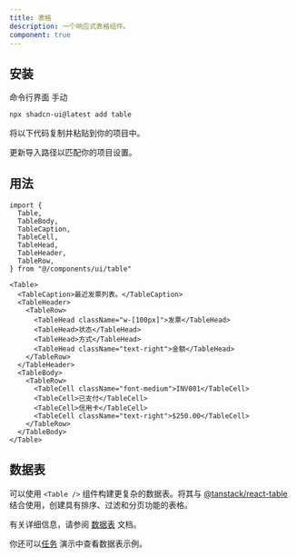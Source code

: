 ```yaml
---
title: 表格
description: 一个响应式表格组件。
component: true
---
```


<ComponentPreview name="table-demo" />

## 安装

<Tabs defaultValue="cli">

<TabsList>
  <TabsTrigger value="cli">命令行界面</TabsTrigger>
  <TabsTrigger value="manual">手动</TabsTrigger>
</TabsList>
<TabsContent value="cli">

```bash
npx shadcn-ui@latest add table
```

</TabsContent>

<TabsContent value="manual">

<Steps>

<Step>将以下代码复制并粘贴到你的项目中。</Step>

<ComponentSource name="table" />

<Step>更新导入路径以匹配你的项目设置。</Step>

</Steps>

</TabsContent>

</Tabs>

## 用法

```tsx
import {
  Table,
  TableBody,
  TableCaption,
  TableCell,
  TableHead,
  TableHeader,
  TableRow,
} from "@/components/ui/table"
```

```tsx
<Table>
  <TableCaption>最近发票列表。</TableCaption>
  <TableHeader>
    <TableRow>
      <TableHead className="w-[100px]">发票</TableHead>
      <TableHead>状态</TableHead>
      <TableHead>方式</TableHead>
      <TableHead className="text-right">金额</TableHead>
    </TableRow>
  </TableHeader>
  <TableBody>
    <TableRow>
      <TableCell className="font-medium">INV001</TableCell>
      <TableCell>已支付</TableCell>
      <TableCell>信用卡</TableCell>
      <TableCell className="text-right">$250.00</TableCell>
    </TableRow>
  </TableBody>
</Table>
```

## 数据表

可以使用 `<Table />` 组件构建更复杂的数据表。将其与 [@tanstack/react-table](https://tanstack.com/table/v8) 结合使用，创建具有排序、过滤和分页功能的表格。

有关详细信息，请参阅 [数据表](/docs/components/data-table) 文档。

你还可以[任务](/examples/tasks) 演示中查看数据表示例。